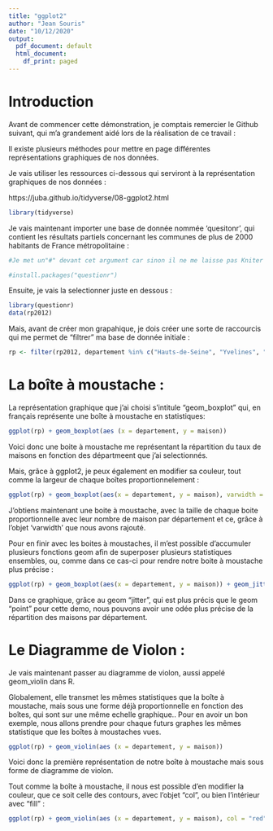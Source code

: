 ---
title: "ggplot2"
author: "Jean Souris"
date: "10/12/2020"
output:
  pdf_document: default
  html_document:
    df_print: paged
---


# Introduction

Avant de commencer cette démonstration, je comptais remercier le Github suivant, qui m'a grandement aidé lors de la réalisation de ce travail :

Il existe plusieurs méthodes pour mettre en page différentes représentations graphiques de nos données.

Je vais utiliser les ressources ci-dessous qui serviront à la représentation graphiques de nos données :

https://juba.github.io/tidyverse/08-ggplot2.html

```{r}
library(tidyverse)
```

Je vais maintenant importer une base de donnée nommée 'quesitonr', qui contient les résultats partiels concernant les communes de plus de 2000 habitants de France métropolitaine :


```{r}
#Je met un"#" devant cet argument car sinon il ne me laisse pas Kniter ce fichier en PDF :

#install.packages("questionr")
```

Ensuite, je vais la selectionner juste en dessous :

```{r}
library(questionr)
data(rp2012)
```


Mais, avant de créer mon grapahique, je dois créer une sorte de raccourcis qui me permet de "filtrer" ma base de donnée initiale :


```{r}
rp <- filter(rp2012, departement %in% c("Hauts-de-Seine", "Yvelines", "Essonne", "Seine-Saint-Denis", "Val-de-Marne", "Vald'Oise"))
```

# La boîte à moustache :

La représentation graphique que j'ai choisi s'intitule "geom_boxplot" qui, en français représente une boîte à moustache en statistiques:

```{r}
ggplot(rp) + geom_boxplot(aes (x = departement, y = maison))
```



Voici donc une boite à moustache me représentant la répartition du taux de maisons en fonction des départmeent que j'ai selectionnés.

Mais, grâce à ggplot2, je peux également en modifier sa couleur, tout comme la largeur de chaque boîtes proportionnelement :
```{r}
ggplot(rp) + geom_boxplot(aes(x = departement, y = maison), varwidth = TRUE)
```


J'obtiens maintenant une boite à moustache, avec la taille de chaque boite proportionnelle avec leur nombre de maison par département et ce, grâce à l'objet 'varwidth' que nous avons rajouté.


Pour en finir avec les boites à moustaches, il m'est possible d'accumuler plusieurs fonctions geom afin de superposer plusieurs statistiques ensembles, ou, comme dans ce cas-ci pour rendre notre boite à moustache plus précise :

```{r}
ggplot(rp) + geom_boxplot(aes(x = departement, y = maison)) + geom_jitter(aes(x = departement, y = maison), col = "blue", alpha = 0.3)

```
                          

Dans ce graphique, grâce au geom "jitter", qui est plus précis que le geom "point" pour cette demo, nous pouvons avoir une odée plus précise de la répartition des maisons par département.

# Le Diagramme de Violon :

Je vais maintenant passer au diagramme de violon, aussi appelé geom_violin dans R.

Globalement, elle transmet les mêmes statistiques que la boîte à moustache, mais sous une forme déjà proportionnelle en fonction des boîtes, qui sont sur une même echelle graphique..
Pour en avoir un bon exemple, nous allons prendre pour chaque futurs graphes les mêmes statistique que les boîtes à moustaches vues.
```{r}
ggplot(rp) + geom_violin(aes (x = departement, y = maison))

```

Voici donc la première représentation de notre boîte à moustache mais sous forme de diagramme de violon.


Tout comme la boîte à moustache, il nous est possible d'en modifier la couleur, que ce soit celle des contours, avec l'objet "col", ou bien l'intérieur avec "fill" :
```{r}
ggplot(rp) + geom_violin(aes (x = departement, y = maison), col = "red", fill ="lightblue")
```

